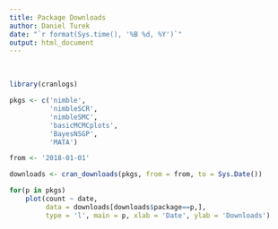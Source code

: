 ```yaml
---
title: Package Downloads
author: Daniel Turek
date: "`r format(Sys.time(), '%B %d, %Y')`"
output: html_document
---
```


<!---
danielturek.github.io/public/packageDownloads/packageDownloads.html
-->


\   

```r
library(cranlogs)

pkgs <- c('nimble',
          'nimbleSCR',
          'nimbleSMC',
          'basicMCMCplots',
          'BayesNSGP',
          'MATA')

from <- '2018-01-01'

downloads <- cran_downloads(pkgs, from = from, to = Sys.Date())

for(p in pkgs)
    plot(count ~ date,
         data = downloads[downloads$package==p,],
         type = 'l', main = p, xlab = 'Date', ylab = 'Downloads')
```



